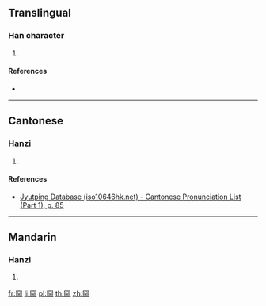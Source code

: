 {{character info/new}}
==Translingual==

===Han character===
{{Han char|rn=31|rad=囗|as=11|sn=14|four=|canj=WCMW|ids=⿴囗⿱八面}}

# {{defn|Han|sort=囗11}}

====References====
* {{Han ref|kx=0221.071|hdz=10726.020|uh=5719|ud=22297}}

----

==Cantonese==

===Hanzi===
{{yue-hanzi|jyut=[[loek6]]|y=leuk6}}

# {{defn|lang=yue|sort=囗11}}

====References====
* [http://www.iso10646hk.net/jp/document/download.jsp Jyutping Database (iso10646hk.net) - Cantonese Pronunciation List (Part 1), p. 85]

----

==Mandarin==

===Hanzi===
{{cmn-hanzi|pin=[[lüè]] ([[lüe4]])|wg=lüeh<sup>4</sup>}}

# {{defn|lang=cmn|sort=囗11}}

[[fr:圙]]
[[li:圙]]
[[pl:圙]]
[[th:圙]]
[[zh:圙]]